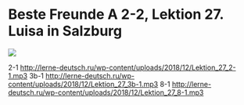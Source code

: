 # Beste Freunde A 2-2, Lektion 27. Luisa in Salzburg

<!-- Index: 1 | Date: 2024-02-11 19:17 +00:00 -->
<!-- Source: https://lerne-deutsch.ru/beste-freunde-a-2-2-lektion-27-luisa-in-salzburg/ -->

![](https://lerne-deutsch.ru/wp-content/uploads/2018/12/BFA2.1lektion-27tr28.png)

2-1
<http://lerne-deutsch.ru/wp-content/uploads/2018/12/Lektion_27_2-1.mp3>
3b-1
<http://lerne-deutsch.ru/wp-content/uploads/2018/12/Lektion_27_3b-1.mp3>
8-1
<http://lerne-deutsch.ru/wp-content/uploads/2018/12/Lektion_27_8-1.mp3>